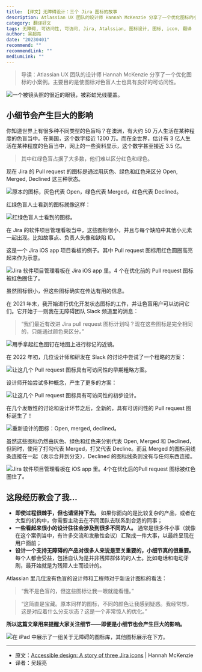 ```yaml
---
title: 【译文】无障碍设计：三个 Jira 图标的故事
description: Atlassian UX 团队的设计师 Hannah McKenzie 分享了一个优化图标的小案例。主要目的是使图标对色盲人士也具有良好的可访问性。
category: 翻译好文
tags: 无障碍, 可访问性, 可访问, Jira, Atalssian, 图标设计, 图标, icon, 翻译
author: 吴超亮
date: "20230401"
recommend: ""
recommendLink: ""
mediumLink: ""
---
```


> 导读：Atlassian UX 团队的设计师 Hannah McKenzie 分享了一个优化图标的小案例。主要目的是使图标对色盲人士也具有良好的可访问性。

![一个被镜头照的很近的眼镜，被彩虹光线覆盖。](https://lrdim.oss-cn-shenzhen.aliyuncs.com/blogimg/2023-04-01/01.webp "Photo by Harry Quan on Unsplash")

## 小细节会产生巨大的影响

你知道世界上有很多种不同类型的色盲吗？在澳洲，有大约 50 万人生活在某种程度的色盲当中。在美国，这个数字接近 1200 万。而在全世界，估计有 3 亿人生活在某种程度的色盲当中，网上的一些资料显示，这个数字甚至接近 3.5 亿。

> 其中红绿色盲占据了大多数，他们难以区分红色和绿色。

现在 Jira 的 Pull request 的图标是通过用灰色、绿色和红色来区分 Open, Merged, Declined 这三种状态。

![原本的图标，灰色代表 Open，绿色代表 Merged，红色代表 Declined。](https://lrdim.oss-cn-shenzhen.aliyuncs.com/blogimg/2023-04-01/02.png "原本的图标，灰色代表 Open，绿色代表 Merged，红色代表 Declined。")

红绿色盲人士看到的图标就像这样：

![红绿色盲人士看到的图标。](https://lrdim.oss-cn-shenzhen.aliyuncs.com/blogimg/2023-04-01/03.png)

在 Jira 的软件项目管理看板当中，这些图标很小，并且与每个缺陷中其他小元素一起出现。比如故事点、负责人头像和缺陷 ID。

这是一个 Jira iOS app 项目看板的例子。其中 Pull request 图标用红色圆圈高亮起来作为示意。

![Jira 软件项目管理看板在 Jira iOS app 里。4 个在优化前的 Pull request 图标被红色圈住了。](https://lrdim.oss-cn-shenzhen.aliyuncs.com/blogimg/2023-04-01/04.png)

虽然图标很小，但这些图标确实在传达有用的信息。

在 2021 年末，我开始进行优化开发状态图标的工作，并让色盲用户可以访问它们。它开始于一则我在无障碍团队 Slack 频道里的消息：

> “我们最近有改进 Jira pull request 图标计划吗？现在这些图标是完全相同的，只能通过颜色来区分。”

![用手拿起红色图钉在地图上进行标记的近镜。](https://lrdim.oss-cn-shenzhen.aliyuncs.com/blogimg/2023-04-01/05.webp "Photo by GeoJango Maps on Unsplash")

在 2022 年初，几位设计师和研发在 Slack 的讨论中尝试了一个粗略的方案：

![让这几个 Pull request 图标具有可访问性的早期粗略方案。](https://lrdim.oss-cn-shenzhen.aliyuncs.com/blogimg/2023-04-01/06.png)

设计师开始尝试多种概念，产生了更多的方案：

![让这几个 Pull request 图标具有可访问性的初步设计。](https://lrdim.oss-cn-shenzhen.aliyuncs.com/blogimg/2023-04-01/07.png)

在几个发散性的讨论和设计环节之后，全新的，具有可访问性的 Pull request 图标诞生了！

![重新设计的图标：Open, merged, declined。](https://lrdim.oss-cn-shenzhen.aliyuncs.com/blogimg/2023-04-01/08.png)

虽然这些图标仍然由灰色、绿色和红色来分别代表 Open, Merged 和 Declined，但同时，使用了打勾代表 Merged，打叉代表 Decline。而且 Merged 的图标用线条连接在一起（表示合并到分支），Declined 的图标线条则没有与任何东西连接。

![Jira 软件项目管理看板在 iOS app 里。4个在优化后的Pull request 图标被红色圈住了。](https://lrdim.oss-cn-shenzhen.aliyuncs.com/blogimg/2023-04-01/09.png)

## 这段经历教会了我...

- **即使过程很棘手，但也请坚持下去。** 如果你面向的是比较复杂的产品，或者在大型的机构中，你需要主动去在不同团队去联系到合适的同事；
- **一些看起来很小的设计往往会涉及到很多不同的人。** 通常是很多件小事（就像在这个案例当中，有许多交流和发散性会议）汇聚成一件大事，以最终呈现在用户面前；
- **设计一个支持无障碍的产品对很多人来说是至关重要的，小细节真的很重要。** 每个人都会受益，包括自认为是并非残障群体的的人士。比如电话和电动牙刷，最开始就是为残障人士而设计的。

Atlassian 里几位没有色盲的设计师和工程师对于新设计图标的看法：

> “我不是色盲的，但这些图标让我一眼就能看懂。”

> “这简直是宝藏。原本同样的图标，不同的颜色让我感到疑惑。我经常想，这是对应着什么分支状态？这是一个非常惊人的优化。”

**所以这篇文章用来提醒大家关注细节——即便是小细节也会产生巨大的影响。**

![在 iPad 中展示了一组关于无障碍的图标库，其他图标展示在下方。](https://lrdim.oss-cn-shenzhen.aliyuncs.com/blogimg/2023-04-01/10.webp "Photo by Balázs Kétyi on Unsplash")

---

- 原文：[Accessible design: A story of three Jira icons](https://medium.com/designing-atlassian/a-story-of-three-jira-icons-77503ac7c59b) | Hannah McKenzie
- 译者：吴超亮
